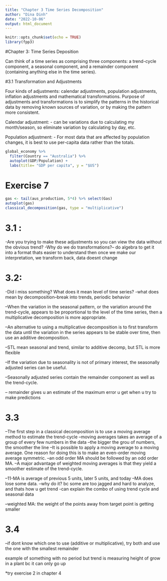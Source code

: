 ```yaml
---
title: "Chapter 3 Time Series Decomposition"
author: "Dina Dinh"
date: "2022-10-06"
output: html_document
---
```


```r
knitr::opts_chunk$set(echo = TRUE)
library(fpp3)
```

#Chapter 3: Time Series Deposition

Can think of a time series as comprising three components: a trend-cycle component, a seasonal component, and a remainder component (containing anything else in the time series).

#3.1 Transformation and Adjustments

Four kinds of adjustments: calendar adjustments, population adjustments, inflation adjustments and mathematical transformations.
Purpose of adjustments and transformations is to simplify the patterns in the historical data by removing known sources of variation, or by making the pattern more consistent.

Calendar adjustment:
- can be variations due to calculating my month/season, so eliminate variation by calculating by day, etc.

Population adjustment:
- For most data that are affected by population changes, it is best to use per-capita data rather than the totals.
```r
global_economy %>%
  filter(Country == "Australia") %>%
  autoplot(GDP/Population) +
  labs(title= "GDP per capita", y = "$US")
```
  
# Exercise 7
```r
gas <- tail(aus_production, 5*4) %>% select(Gas)
autoplot(gas)
classical_decomposition(gas, type = "multiplicative")
```

# 3.1 : 

-Are you trying to make these adjustments so you can view the data without the obvious trend?
-Why do we do transformations?-- do algebra to get it into a format thats easier to understand then once we make our interpretation, we transform back, data doesnt change


# 3.2:

-Did i miss something? What does it mean level of time series?
-what does mean by decomposition--break into trends, periodic behavior
  
--When the variation in the seasonal pattern, or the variation around the trend-cycle, appears to be proportional to the level of the time series, then a multiplicative decomposition is more appropriate. 

--An alternative to using a multiplicative decomposition is to first transform the data until the variation in the series appears to be stable over time, then use an additive decomposition. 

--STL mean seasonal and trend, similar to additive decomp, but STL is more flexible

--If the variation due to seasonality is not of primary interest, the seasonally adjusted series can be useful. 

--Seasonally adjusted series contain the remainder component as well as the trend-cycle.


-- remainder gives u an estimate of the maximum error u get when u try to make predictions

# 3.3

--The first step in a classical decomposition is to use a moving average method to estimate the trend-cycle
--moving averages takes an average of a group of every few numbers in the data
  --the bigger the grou of numbers, the smoother the line
--It is possible to apply a moving average to a moving average. One reason for doing this is to make an even-order moving average symmetric.
--an odd order MA should be followed by an odd order MA.
--A major advantage of weighted moving averages is that they yield a smoother estimate of the trend-cycle.

--11-MA is average of previous 5 units, later 5 units, and today
--MA does lose some data.
--why do it? bc some are too jagged and hard to analyze, and thats how u get trend
-can explain the combo of using trend cycle and seasonal data

--weighted MA: the weight of the points away from target point is getting smaller

# 3.4

--if dont know which one to use (additive or multiplicative), try both and use the one with the smallest remainder

example of something with no period but trend is measuring height of grow in a plant bc it can only go up

*try exercise 2 in chapter 4